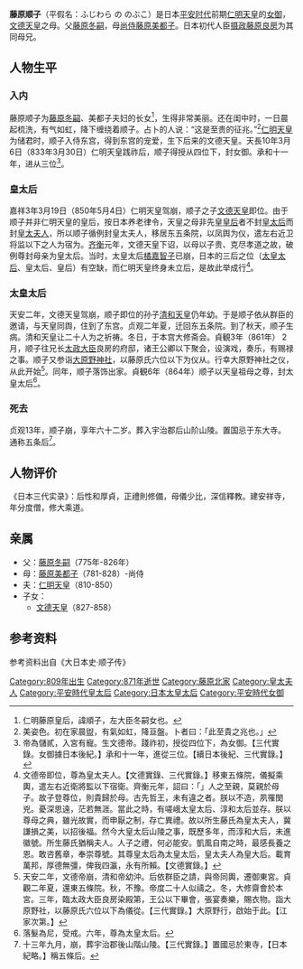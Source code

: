 {{東亞女性歷史人物
|名稱 =藤原顺子
|身份 =日本[[皇太后|皇太后]]
|國家 =日本
|屆數 =
|最高職務 =
|前任 =
|繼任 = 
|畫像=
|說明=
|姓=藤原
|名=顺子
|姓名=
|字=
|官職 =
|封爵 =
|封號 =
|位號=
|位階=
|御稱號 =<!--日本皇族之稱號-->
|宮號1 =<!--日本皇族之宮號-->
|宮號2 =<!--朝鮮王族之宮號-->
|封地 =
|湯沐邑 =
|神號 =
|尊號 =
|族裔 = 
|信仰 = <!--指的是宗教信仰-->
|旗籍 =<!--清朝旗人專用-->
|氏族 =[[藤原氏|藤原氏]]
|府邸 =
|世系 = 藤原氏[[藤原北家|藤原北家]]冬嗣流
|初名 =
|乳名 =<!--日本、朝鮮、琉球以外人物用-->
|幼名 =<!--日本人用-->
|兒名 =<!--朝鮮人用-->
|童名 =<!--琉球人用-->
|小字=
|號=
|法號=
|院號=
|其他名號=
|出生日期=大同4年（809年）
|出生地點=
|婚年=
|逝世日期=貞観13年9月28日
|逝世地點=
|諡號=
|墓葬=
|祠廟=
|父親=[[藤原冬嗣|藤原冬嗣]]
|嫡母=
|母親=[[藤原美都子|藤原美都子]]
|夫=[[仁明天皇|仁明天皇]]
|婚姻名份= 第一侧室（夫未立后）
|夫之父=
|夫之母=
|夫之嫡母=
|夫之元配=
|夫之正室=
|夫之繼室=
|夫之平妻=
|夫之側室=
|兄弟=
|姊妹=
|嫡兄弟=
|嫡姊妹=
|庶兄弟=
|庶姊妹=
|同胞兄弟=兄：[[藤原長良|藤原長良]]（802-856）<br />[[藤原良房|藤原良房]]（804-872）<br />弟：[[藤原良相|藤原良相]]（811-867） 
|同胞姊妹=
|異母兄弟=藤原良方<br />藤原良輔<br />[[藤原良門|藤原良門]]<br />藤原良仁
|異母姊妹=[[藤原古子|藤原古子]]
|異父兄弟=
|異父姊妹=
|繼兄弟=
|繼姊妹=
|子=
|女=
|養子=
|養女=
|繼子=
|繼女=
|其他親屬 =
|經歷 = 
|著作 =
|注釋=
}}
'''藤原顺子'''（平假名：ふじわら の のぶこ）是日本[[平安时代|平安时代]]前期[[仁明天皇|仁明天皇]]的[[女御|女御]]，[[文德天皇|文德天皇]]之母。父[[藤原冬嗣|藤原冬嗣]]，母[[尚侍|尚侍]][[藤原美都子|藤原美都子]]。日本初代人臣[[摄政|摄政]][[藤原良房|藤原良房]]为其同母兄。
==人物生平==
===入内===
藤原顺子为[[藤原冬嗣|藤原冬嗣]]、美都子夫妇的长女<ref>仁明藤原皇后，諱順子，左大臣冬嗣女也。</ref>，生得非常美丽。还在闺中时，一日晨起梳洗，有气如虹，降下缠绕着顺子。占卜的人说：“这是至贵的征兆。”<ref>美姿色。初在家晨盥，有氣如虹，降亘盤。卜者曰：「此至貴之兆也。」</ref>[[仁明天皇|仁明天皇]]为储君时，顺子入侍东宫，得到东宫的宠爱，生下后来的文德天皇。天長10年3月6日（833年3月30日）仁明天皇践祚后，顺子得授从四位下，封女御。承和十一年，进从三位<ref>帝為儲貳，入宮有寵。生文德帝。踐祚初，授從四位下，為女御。【三代實錄。女御據日本後紀。】承和十一年，進從三位。【續日本後紀、三代實錄。】</ref>。
===皇太后===
嘉祥3年3月19日（850年5月4日）仁明天皇驾崩，顺子之子[[文德天皇|文德天皇]]即位。由于顺子并非仁明天皇的皇后，按日本养老律令，天皇之母非先皇[[皇后|皇后]]者不封[[皇太后|皇太后]]而封[[皇太夫人|皇太夫人]]，所以顺子循例封皇太夫人，移居东五条院，以凤舆为仪，遣左右近卫将监以下之人为宿为。[[齐衡|齐衡]]元年，文德天皇下诏，以母以子贵、克尽孝道之故，破例尊封母亲为皇太后。当时，太皇太后[[橘嘉智子|橘嘉智子]]已崩，日本的三后之位（[[太皇太后|太皇太后]]、皇太后、皇后）有空缺，而仁明天皇终身未立后，是故此举成行<ref>文德帝即位，尊為皇太夫人。【文德實錄、三代實錄。】移東五條院，儀擬乘輿，遣左右近衛將監以下宿衛。齊衡元年，詔曰：「」人之至親，莫親於母子。故子登尊位，則貴歸於母。古先哲王，未有違之者。朕以不造，夙罹閔兇。憂深思遠，茫若無涯。當此之時，有嗟峨太皇太后、淳和太后並存。朕以尊母之典，雖光故實，而申厭之制，存亡異禮。故以所生藤氏為皇太夫人，冀謙損之美，以招後福。然今大皇太后山陵之事，既歷多年，而淳和大后，未進徽號。所生藤氏猶稱夫人。人子之禮，何必能安。凱風自南之時，最感長養之恩。敢咨舊章，奉崇尊號。其尊皇太后為太皇太后，皇太夫人為皇大后。載育萬邦，厚德無彊，俾我四瀛，永有所賴。【文德實錄。】</ref>。
===太皇太后===
天安二年，文德天皇驾崩，顺子即位的孙子[[清和天皇|清和天皇]]仍年幼。于是顺子依从群臣的邀请，与天皇同舆，住到了东宫。贞观二年夏，迁回东五条院。到了秋天，顺子生病。清和天皇让二十人为之祈祷。冬日，于本宫大修斋会。貞観3年（861年） 2月，顺子往兄长[[太政大臣|太政大臣]]良房的府邸，诸王公卿以下聚会，设演戏，奏乐，有赐禄之事。顺子又参诣[[大原野神社|大原野神社]]，以藤原氏六位以下为仪从。行幸大原野神社之仪，从此开始<ref>天安二年，文德帝崩，清和帝幼沖。后依群臣之請，與帝同輿，遷御東宮。貞觀二年夏，還東五條院。秋，不豫。帝度二十人似禱之。冬，大修齋會於本宮。三年，臨太政大臣良房染殿第，王公以下畢會，張宴奏樂，賜衣物。詣大原野社，以藤原氏六位以下為儀從。【三代實錄。】大原野行，啟始于此。【江家次第。】</ref>。同年，顺子落饰出家。貞観6年（864年）顺子以天皇祖母之尊，封太皇太后<ref>落髮為尼，受戒。六年，尊為太皇太后。</ref>。
===死去===
贞观13年，顺子崩，享年六十二岁。葬入宇治郡后山阶山陵。置国忌于东大寺。通称五条后<ref>十三年九月，崩，葬宇治郡後山階山陵。【三代實錄。】置國忌於東寺，【日本紀略。】稱五條后。</ref>。
==人物评价==
《日本三代实录》：后性和厚貞，正禮則修備，母儀少比，深信釋教。建安祥寺，年分度僧，修大乘道。
==亲属==
*父：[[藤原冬嗣|藤原冬嗣]]（775年-826年）
*母：[[藤原美都子|藤原美都子]]（781-828）-尚侍
*夫：[[仁明天皇|仁明天皇]]（810-850）
*子女：
**[[文德天皇|文德天皇]]（827-858）
==参考资料==
<references />
参考资料出自《大日本史·顺子传》
{{平安時代皇后}}
[[Category:809年出生|Category:809年出生]]
[[Category:871年逝世|Category:871年逝世]]
[[Category:藤原北家|Category:藤原北家]]
[[Category:皇太夫人|Category:皇太夫人]]
[[Category:平安時代皇太后|Category:平安時代皇太后]]
[[Category:日本太皇太后|Category:日本太皇太后]]
[[Category:平安時代女御|Category:平安時代女御]]